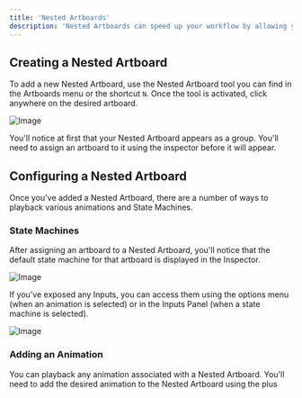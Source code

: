 ```yaml
---
title: 'Nested Artboards'
description: 'Nested Artboards can speed up your workflow by allowing you to reuse animations and State Machines. Any changes made to the source Artboard will be reflected across any of the Nested Artboards.'
---
```


## Creating a Nested Artboard 

To add a new Nested Artboard, use the Nested Artboard tool you can find in the Artboards menu or the shortcut `N`. Once the tool is activated, click anywhere on the desired artboard.

![Image](https://ucarecdn.com/160cd677-f1d3-493e-9e30-acc79c147b57/)

You'll notice at first that your Nested Artboard appears as a group. You'll need to assign an artboard to it using the inspector before it will appear.

## Configuring a Nested Artboard 

Once you've added a Nested Artboard, there are a number of ways to playback various animations and State Machines.

### State Machines 

After assigning an artboard to a Nested Artboard, you'll notice that the default state machine for that artboard is displayed in the Inspector.

![Image](https://ucarecdn.com/94ebcfa4-8a62-40a4-a0a4-6c165f9f7358/)

If you've exposed any Inputs, you can access them using the options menu (when an animation is selected) or in the Inputs Panel (when a state machine is selected).

![Image](https://ucarecdn.com/c2d02ee1-da89-4df9-bc6e-ff6e65a60a25/)

### Adding an Animation 

You can playback any animation associated with a Nested Artboard. You'll need to add the desired animation to the Nested Artboard using the plus